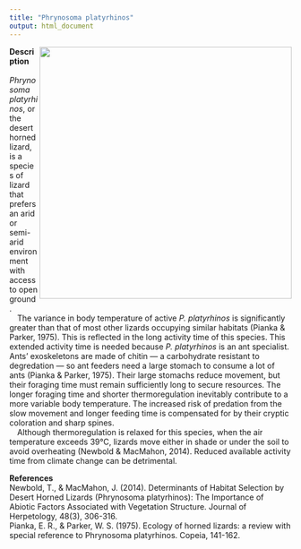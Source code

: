 ```yaml
---
title: "Phrynosoma platyrhinos"
output: html_document
---
```


<img src="http://www.californiaherps.com/lizards/images/ppcalidiarumdtp6092.jpg" 
width = 450 
class="center"
align="right" />

**Description**  
&emsp;*Phrynosoma platyrhinos*, or the desert horned lizard, is a species of lizard that prefers an arid or semi-arid environment with access to open ground.  
&emsp;The variance in body temperature of active *P. platyrhinos* is significantly greater than that of most other lizards occupying similar habitats (Pianka & Parker, 1975). This is reflected in the long activity time of this species. This extended activity time is needed because *P. platyrhinos* is an ant specialist. Ants' exoskeletons are made of chitin — a carbohydrate resistant to degredation — so ant feeders need a large stomach to consume a lot of ants (Pianka & Parker, 1975). Their large stomachs reduce movement, but their foraging time must remain sufficiently long to secure resources. The longer foraging time and shorter thermoregulation inevitably contribute to a more variable body temperature. The increased risk of predation from the slow movement and longer feeding time is compensated for by their cryptic coloration and sharp spines.  
&emsp;Although thermoregulation is relaxed for this species, when the air temperature exceeds 39°C, lizards move either in shade or under the soil to avoid overheating (Newbold & MacMahon, 2014). Reduced available activity time from climate change can be detrimental. 
  
**References**   
Newbold, T., & MacMahon, J. (2014). Determinants of Habitat Selection by Desert Horned Lizards (Phrynosoma platyrhinos): The Importance of Abiotic Factors Associated with Vegetation Structure. Journal of Herpetology, 48(3), 306-316.  
Pianka, E. R., & Parker, W. S. (1975). Ecology of horned lizards: a review with special reference to Phrynosoma platyrhinos. Copeia, 141-162.

<!-- *P. platyrhinos* has a strong preference for microhabitats with soil mounds since they are cooler than flat ground due to increased convection and air circulation (Newbold & MacMahon, 2014). Additionally, the mounds warm more quickly during the cooler morning, which is beneficial for the lizards.   -->